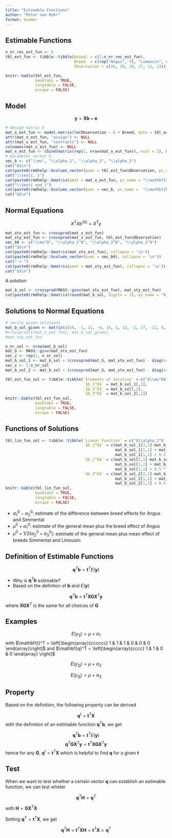 ```yaml
---
title: "Estimable Functions"
author: "Peter von Rohr"
format: beamer
---
```


## Estimable Functions

```r
n_nr_rec_est_fun <- 6
tbl_est_fun <- tibble::tibble(Animal = c(1:n_nr_rec_est_fun),
                              Breed  = c(rep("Angus", 3), "Limousin", rep("Simmental", 2)),
                              Observation = c(16, 10, 19, 27, 11, 13))

knitr::kable(tbl_est_fun,
             booktabs = TRUE,
             longtable = FALSE,
             escape = FALSE)
```


## Model

$$\mathbf{y} = \mathbf{Xb} + \mathbf{e}$$

```r
# design matrix X
mat_x_est_fun <- model.matrix(lm(Observation ~ 0 + Breed, data = tbl_est_fun))
attr(mat_x_est_fun, "assign") <- NULL
attr(mat_x_est_fun, "contrasts") <- NULL
colnames(mat_x_est_fun) <- NULL
mat_x_est_fun <- cbind(matrix(rep(1, nrow(mat_x_est_fun)), ncol = 1), mat_x_est_fun)
# parameter vector b
vec_b <- c("\\mu", "\\alpha_1", "\\alpha_2", "\\alpha_3")
cat("$$\n")
cat(paste0(rmdhelp::bcolumn_vector(pvec = tbl_est_fun$Observation, ps_name = "\\mathbf{y}"), collapse = '\n'))
cat("\\text{, }")
cat(paste0(rmdhelp::bmatrix(pmat = mat_x_est_fun, ps_name = "\\mathbf{X}"), collapse = "\n"))
cat("\\text{ and }")
cat(paste0(rmdhelp::bcolumn_vector(pvec = vec_b, ps_name =  "\\mathbf{b}"), collapse = "\n"), "\n")
cat("$$\n")
```


## Normal Equations

$$ X^TXb^{(0)} = X^Ty$$

```r
mat_xtx_est_fun <- crossprod(mat_x_est_fun)
mat_xty_est_fun <- crossprod(mat_x_est_fun, tbl_est_fun$Observation)
vec_b0 <- c("\\mu^0", "\\alpha_1^0", "\\alpha_2^0", "\\alpha_3^0")
cat("$$\n")
cat(paste0(rmdhelp::bmatrix(mat_xtx_est_fun), collapse = '\n'))
cat(paste0(rmdhelp::bcolumn_vector(pvec = vec_b0), collapse = '\n'))
cat(" = ")
cat(paste0(rmdhelp::bmatrix(pmat = mat_xty_est_fun), collapse = '\n'))
cat("$$\n")
```

A solution

```r
mat_b_sol <- crossprod(MASS::ginv(mat_xtx_est_fun), mat_xty_est_fun)
cat(paste0(rmdhelp::bmatrix(round(mat_b_sol, digits = 1), ps_name = "b^{(0)}", ps_env = "$$"), collapse = '\n'))

```


## Solutions to Normal Equations

```r
# verify given solutions
mat_b_sol_given <- matrix(c(16, -1, 11, -4, 14, 1, 13, -2, 27, -12, 0, -15,-2982, 2997, 3009, 2994), ncol = 4)
#crossprod(t(mat_x_est_fun), mat_b_sol_given)
#mat_xty_est_fun

n_nr_sol <- nrow(mat_b_sol)
mat_G <- MASS::ginv(mat_xtx_est_fun)
vec_z <- rep(1, n_nr_sol)
mat_b_sol_1 <- mat_b_sol + (crossprod(mat_G, mat_xtx_est_fun) - diag(nrow = n_nr_sol)) %*% vec_z
vec_z <- 1:n_nr_sol
mat_b_sol_2 <- mat_b_sol + (crossprod(mat_G, mat_xtx_est_fun) - diag(nrow = n_nr_sol)) %*% vec_z
```

```r
tbl_est_fun_sol <- tibble::tibble(`Elements of Solution` = c("$\\mu^0$", "$\\alpha_1^0$", "$\\alpha_2^0$", "$\\alpha_3^0$"),
                                  `$b_1^0$` = mat_b_sol_1[,1],
                                  `$b_2^0$` = mat_b_sol[,1],
                                  `$b_3^0$` = mat_b_sol_2[,1])
knitr::kable(tbl_est_fun_sol,
             booktabs = TRUE,
             longtable = FALSE,
             escape = FALSE)
```


## Functions of Solutions

```r
tbl_lin_fun_sol <- tibble::tibble(`Linear Function` = c("$\\alpha_1^0 - \\alpha_2^0$", "$\\mu^0 + \\alpha_1^0$", "$\\mu^0 + 1/2(\\alpha_2^0 + \\alpha_3^0)$"),
                                  `$b_1^0$` = c(mat_b_sol_1[2,1]-mat_b_sol_1[3,1], 
                                                mat_b_sol_1[1,1] + mat_b_sol_1[2,1], 
                                                mat_b_sol_1[1,1] + 0.5 * (mat_b_sol_1[3,1] + mat_b_sol_1[4,1])),
                                  `$b_2^0$` = c(mat_b_sol[2,1]-mat_b_sol[3,1], 
                                                mat_b_sol[1,1] + mat_b_sol[2,1], 
                                                mat_b_sol[1,1] + 0.5 * (mat_b_sol[3,1] + mat_b_sol[4,1])),
                                  `$b_3^0$` = c(mat_b_sol_2[2,1]-mat_b_sol_2[3,1], 
                                                mat_b_sol_2[1,1] + mat_b_sol_2[2,1], 
                                                mat_b_sol_2[1,1] + 0.5 * (mat_b_sol_2[3,1] + mat_b_sol_2[4,1])))
knitr::kable(tbl_lin_fun_sol,
             booktabs = TRUE,
             longtable = FALSE,
             escape = FALSE)
```

* $\alpha_1^0 - \alpha_2^0$: estimate of the difference between breed effects for Angus and Simmental
* $\mu^0 + \alpha_1^0$: estimate of the general mean plus the breed effect of Angus
* $\mu^0 + 1/2(\alpha_2^0 + \alpha_3^0)$: estimate of the general mean plus mean effect of breeds Simmental and Limousin


## Definition of Estimable Functions 

$$\mathbf{q}^T\mathbf{b} = \mathbf{t}^TE(\mathbf{y})$$

* Why is $\mathbf{q}^T\mathbf{b}$ estimable? 
* Based on the defintion of $\mathbf{b}$ and $E(\mathbf{y})$

$$\mathbf{q}^T\mathbf{b} = \mathbf{t}^T\mathbf{XGX}^T\mathbf{y} $$
where $\mathbf{XGX}^T$ is the same for all choices of $\mathbf{G}$


## Examples

$$E(y_{1j}) = \mu + \alpha_1$$
with $\mathbf{t}^T = \left[\begin{array}{cccccc} 1 & 1 & 1 & 0 & 0 & 0 \end{array}\right]$ and $\mathbf{q}^T = \left[\begin{array}{cccc} 1 & 1 & 0 & 0 \end{array} \right]$

$$E(y_{2j}) = \mu + \alpha_2$$

$$E(y_{3j}) = \mu + \alpha_3$$

## Property

Based on the definition, the following property can be derived

$$\mathbf{q}^t = \mathbf{t}^T\mathbf{X}$$
with the definition of an estimable function $\mathbf{q}^T\mathbf{b}$, we get 

$$\mathbf{q}^T\mathbf{b} = \mathbf{t}^TE(\mathbf{y})$$
$$\mathbf{q}^T\mathbf{G}\mathbf{X}^T\mathbf{y} = \mathbf{t}^T\mathbf{X}\mathbf{G}\mathbf{X}^T\mathbf{y}$$
hence for any $\mathbf{G}$, $\mathbf{q}^t = \mathbf{t}^T\mathbf{X}$ which is helpful to find $\mathbf{q}$ for a given $\mathbf{t}$

## Test

When we want to test whether a certain vector $\mathbf{q}$ can establish an estimable function, we can test wheter

$$\mathbf{q}^T\mathbf{H} = \mathbf{q}^T$$

with $\mathbf{H} = \mathbf{GX}^T\mathbf{X}$

Setting $\mathbf{q}^T = \mathbf{t}^T\mathbf{X}$, we get 

$$\mathbf{q}^T\mathbf{H} = \mathbf{t}^T\mathbf{X}\mathbf{H} = \mathbf{t}^T\mathbf{X} =  \mathbf{q}^T $$


